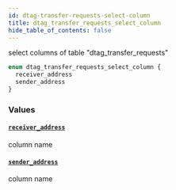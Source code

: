 ```yaml
---
id: dtag-transfer-requests-select-column
title: dtag_transfer_requests_select_column
hide_table_of_contents: false
---
```



select columns of table "dtag_transfer_requests"

```graphql
enum dtag_transfer_requests_select_column {
  receiver_address
  sender_address
}
```


### Values

#### [`receiver_address`](#)

column name


#### [`sender_address`](#)

column name




